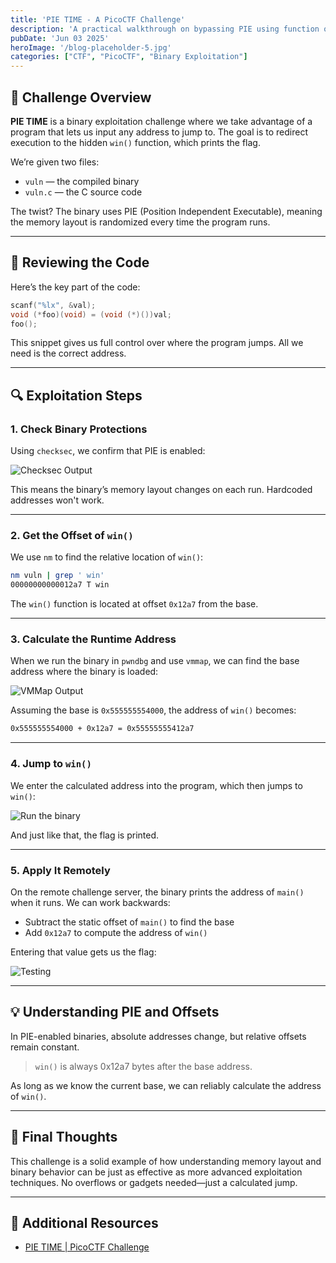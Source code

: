 ```yaml
---
title: 'PIE TIME - A PicoCTF Challenge'
description: 'A practical walkthrough on bypassing PIE using function offsets and runtime address calculation.'
pubDate: 'Jun 03 2025'
heroImage: '/blog-placeholder-5.jpg'
categories: ["CTF", "PicoCTF", "Binary Exploitation"]
---
```


## 🥧 Challenge Overview

**PIE TIME** is a binary exploitation challenge where we take advantage of a program that lets us input any address to jump to. The goal is to redirect execution to the hidden `win()` function, which prints the flag.

We’re given two files:
- `vuln` — the compiled binary
- `vuln.c` — the C source code

The twist? The binary uses PIE (Position Independent Executable), meaning the memory layout is randomized every time the program runs.

---

## 🧩 Reviewing the Code

Here’s the key part of the code:

```c
scanf("%lx", &val);
void (*foo)(void) = (void (*)())val;
foo();
```

This snippet gives us full control over where the program jumps. All we need is the correct address.

---

## 🔍 Exploitation Steps

### 1. Check Binary Protections

Using `checksec`, we confirm that PIE is enabled:

![Checksec Output](../../assets/pietime/checksec.png)

This means the binary’s memory layout changes on each run. Hardcoded addresses won't work.

---

### 2. Get the Offset of `win()`

We use `nm` to find the relative location of `win()`:

```bash
nm vuln | grep ' win'
00000000000012a7 T win
```

The `win()` function is located at offset `0x12a7` from the base.

---

### 3. Calculate the Runtime Address

When we run the binary in `pwndbg` and use `vmmap`, we can find the base address where the binary is loaded:

![VMMap Output](../../assets/pietime/vmmap.png)

Assuming the base is `0x555555554000`, the address of `win()` becomes:

```bash
0x555555554000 + 0x12a7 = 0x55555555412a7
```

---

### 4. Jump to `win()`

We enter the calculated address into the program, which then jumps to `win()`:

![Run the binary](../../assets/pietime/flag.png)

And just like that, the flag is printed.

---

### 5. Apply It Remotely

On the remote challenge server, the binary prints the address of `main()` when it runs. We can work backwards:

- Subtract the static offset of `main()` to find the base
- Add `0x12a7` to compute the address of `win()`

Entering that value gets us the flag:

![Testing](../../assets/pietime/testing.png)

---

## 💡 Understanding PIE and Offsets

In PIE-enabled binaries, absolute addresses change, but relative offsets remain constant.

> `win()` is always 0x12a7 bytes after the base address.

As long as we know the current base, we can reliably calculate the address of `win()`.

---

## 🧠 Final Thoughts

This challenge is a solid example of how understanding memory layout and binary behavior can be just as effective as more advanced exploitation techniques. No overflows or gadgets needed—just a calculated jump.

---

## 🔗 Additional Resources

- [PIE TIME | PicoCTF Challenge](https://play.picoctf.org/practice/challenge/490)
